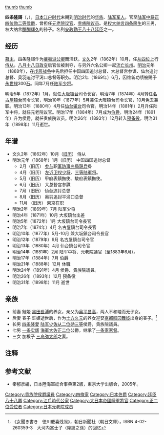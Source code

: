 [[file:Sijyoutakauta.jpg|thumb]]
[[file:Grave_marker_of_Shijō_Takauta_(四条隆謌卿),_Myōden-ji,_Kyoto,_Japan_-_20100513.jpg|thumb]]

'''四条隆謌'''（{{lang|ja|しじょう たかうた}}，{{bd|1828年|10月17日|1898年|11月24日}}），[[日本|日本]][[江户时代|江户时代]]末期到[[明治时代|明治时代]]的[[華族_(日本)|华族]]、[[大日本帝國陸軍|陆军]][[军人|军人]]。官至[[中将|陆军中将]][[正四位|正四位]][[勋二等|勋二等]][[侯爵|侯爵]]，曾担任[[元老院_(日本)|元老院议官]]、[[貴族院_(日本)|贵族院议员]]。是[[权大纳言|权大纳言]][[四条隆生|四条隆生]]的三男，权大纳言[[醍醐辉久|醍醐辉久]]的孙子。名列[[廷臣八十八卿列參事件|安政勤王八十八廷臣]]之一。

==经历==
[[幕末|幕末]]，四条隆謌作为[[尊王攘夷|攘夷派]][[公卿|公卿]]而活跃。[[文久|文久]]2年（1862年）10月，任[[从四位|从四位上]]行[[侍从|侍从]]。[[八月十八日政变|八月十八日政变]]后官位被剥夺，与另外六名公卿一起[[七卿落难|流亡长州]]。[[明治|明治]]元年（1868年），在[[戊辰战争|戊辰战争]]中先后担任中国四国追讨总督、大总督宫参谋、仙台追讨总督、奥羽追讨平潟口总督等职务。明治2年（1869年）6月，因维新功绩被赐予[[永世禄|永世禄]]300[[石高|石]]。同年7月任[[少将|陆军少将]]。

明治5年（1872年）1月，就任[[镇台|大阪镇台]]司令长官，明治7年（1874年）4月转任[[镇台|名古屋镇台]]司令长官，明治10年（1877年）5月兼任大阪镇台司令长官，10月免去兼职。明治13年（1880年）4月任[[镇台|仙台镇台]]司令官。明治14年（1881年）2月升任陆军中将，就任元老院议官。明治17年（1884年）7月成为[[伯爵|伯爵]]，明治24年（1891年）升为侯爵，就任贵族院议员。明治26年（1893年）12月转入[[预备役|预备役]]。明治31年（1898年）11月逝世。

==年谱==
* 文久2年（1862年）10月（[[天保曆|旧历]]） 侍从
* 明治元年（1868年）1月（旧历） 中国四国追討总督
** 2月（旧历） [[参与|参与]]职[[军务官|军防事务局]][[御親兵|親兵]]掛
** 4月（旧历） [[左近卫权少将|左近卫权少将]]、[[少将|三等陆軍将]]。
** 5月（旧历） 甲府表鎮撫使、駿府表鎮撫使。
** 6月（旧历） 大总督宮参謀
** 7月（旧历） 仙台追討总督
** 8月（旧历） 奥羽追討平潟口总督
** 11月 （旧历） 東京在职
* 明治2年（1869年）7月 陆军少将
* 明治4年（1871年）10月 大坂鎮台出差
* 明治5年（1872年）1月 大坂鎮台司令長官
* 明治7年（1874年）4月 名古屋鎮台司令長官
* 明治10年（1877年）5月-10月 兼大坂鎮台司令長官
* 明治12年（1879年）9月 名古屋鎮台司令官
* 明治13年（1880年）4月 仙台鎮台司令官
* 明治14年（1881年）2月 陆军中将、元老院議官（至1883年6月）。
* 明治17年（1884年）7月 伯爵
* 明治21年（1888年）12月 休職
* 明治24年（1891年）4月 侯爵、貴族院議員。
* 明治26年（1893年）12月 预备役
* 明治31年（1898年）11月 逝世

==亲族==
*前妻 銈姫 [[黑田長溥|黑田長溥]]的养女，亲父为[[奥平昌高|奥平昌高]]，两人不和睦而无子女。
*后妻 春子 銈姫逝世后，作为[[土方久元|土方久元]]的养女迎娶[[京都|京都]][[祇园|祇园]][[舞妓|舞妓]]出身的春子。<ref>《女聞き書き　徳川慶喜残照》，朝日新聞社（朝日文庫），ISBN 4-02-260359-3　大河内富士子（隆謌之孫）的回忆</ref>
*长男 [[四条隆愛|四条隆愛]] [[少佐|陆军少佐]][[从二位|从二位]][[勋三等|勋三等]]侯爵，貴族院議員。
*七男 [[一条实辉|一条实辉]] [[大佐|海軍大佐]][[正二位|正二位]]公爵，继承了[[一条家|一条家]][[家督|家督]]。
*三女 加根子 [[三岛弥太郎|三岛弥太郎]]之妻。

==注释==
<references />

==参考文献==
* 秦郁彦編，日本陸海軍総合事典第2版，東京大学出版会，2005年。

{{DEFAULTSORT:Shijiiyou Takauta}}
[[Category:貴族院侯爵議員|Category:貴族院侯爵議員]]
[[Category:四條家|Category:四條家]]
[[Category:日本伯爵|Category:日本伯爵]]
[[Category:廷臣八十八卿|Category:廷臣八十八卿]]
[[Category:江戶時代公家|Category:江戶時代公家]]
[[Category:大日本帝國陸軍將官|Category:大日本帝國陸軍將官]]
[[Category:正二位受位者|Category:正二位受位者]]
[[Category:日本元老院成员|Category:日本元老院成员]]
